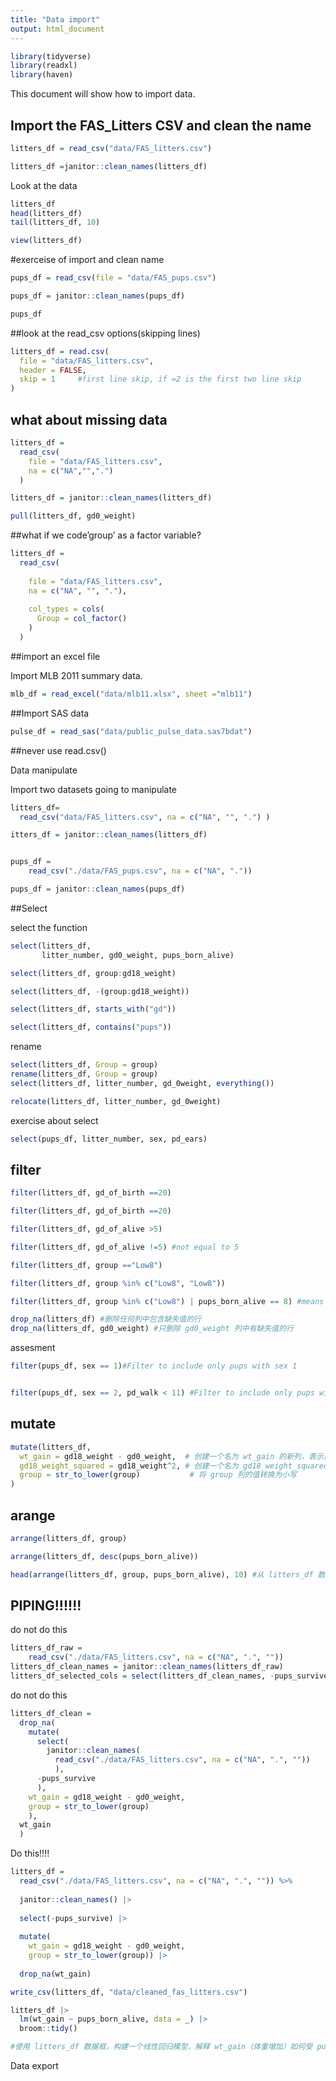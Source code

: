```yaml
---
title: "Data import"
output: html_document
---
```

```r
library(tidyverse)
library(readxl)
library(haven)

```
This document will show how to import data.

## Import the FAS_Litters CSV and clean the name

```r
litters_df = read_csv("data/FAS_litters.csv")

litters_df =janitor::clean_names(litters_df)
```
Look at the data
```r
litters_df
head(litters_df)
tail(litters_df, 10)
``` 
```r
view(litters_df)
```

#exerceise of import and clean name
```r
pups_df = read_csv(file = "data/FAS_pups.csv")

pups_df = janitor::clean_names(pups_df)

pups_df
```
##look at the read_csv options(skipping lines)

```r
litters_df = read.csv(
  file = "data/FAS_litters.csv",
  header = FALSE, 
  skip = 1     #first line skip, if =2 is the first two line skip    
)

```
## what about missing data
```r
litters_df = 
  read_csv(
    file = "data/FAS_litters.csv",
    na = c("NA","",".")
  )

litters_df = janitor::clean_names(litters_df)

pull(litters_df, gd0_weight)
```
##what if we code'group' as a factor variable?
```r
litters_df = 
  read_csv(
  
    file = "data/FAS_litters.csv",
    na = c("NA", "", "."),
  
    col_types = cols(
      Group = col_factor()  
    )
  )

```
##import an excel file

Import MLB 2011 summary data.
```r
mlb_df = read_excel("data/mlb11.xlsx", sheet ="mlb11")
```

##Import SAS data
```r

pulse_df = read_sas("data/public_pulse_data.sas7bdat")


```
##never use read.csv()


Data manipulate

Import two datasets going to manipulate

```r
litters_df=
  read_csv("data/FAS_litters.csv", na = c("NA", "", ".") )

itters_df = janitor::clean_names(litters_df)


pups_df = 
    read_csv("./data/FAS_pups.csv", na = c("NA", "."))

pups_df = janitor::clean_names(pups_df)

```

##Select

select the function

```r
select(litters_df,
       litter_number, gd0_weight, pups_born_alive)
```

```r
select(litters_df, group:gd18_weight)
```
```r
select(litters_df, -(group:gd18_weight))

select(litters_df, starts_with("gd"))

select(litters_df, contains("pups"))

```

rename
```r

select(litters_df, Group = group)
rename(litters_df, Group = group)
select(litters_df, litter_number, gd_0weight, everything())

relocate(litters_df, litter_number, gd_0weight)

```
exercise about select

```r
select(pups_df, litter_number, sex, pd_ears)
```


## filter

```r
filter(litters_df, gd_of_birth ==20)

filter(litters_df, gd_of_birth ==20)

```
```r
filter(litters_df, gd_of_alive >5)

filter(litters_df, gd_of_alive !=5) #not equal to 5
```

```r
filter(litters_df, group =="Low8")

filter(litters_df, group %in% c("Low8", "Low8"))

filter(litters_df, group %in% c("Low8") | pups_born_alive == 8) #means low8 or xxx==8 is satisfied with the standard;逻辑或运算符 | 表示：如果 group 列值等于 "Low8"，或者 pups_born_alive 列的值等于 8，就保留该行
```

```r
drop_na(litters_df) #删除任何列中包含缺失值的行
drop_na(litters_df, gd0_weight) #只删除 gd0_weight 列中有缺失值的行
```

assesment

```r
filter(pups_df, sex == 1)#Filter to include only pups with sex 1


filter(pups_df, sex == 2, pd_walk < 11) #Filter to include only pups with PD walk less than 11 and sex 2
```

## mutate

```r
mutate(litters_df,
  wt_gain = gd18_weight - gd0_weight,  # 创建一个名为 wt_gain 的新列，表示差值
  gd18_weight_squared = gd18_weight^2, # 创建一个名为 gd18_weight_squared 的新列，表示 gd18_weight 的平方
  group = str_to_lower(group)           # 将 group 列的值转换为小写
)

```

## arange
```r
arrange(litters_df, group)

arrange(litters_df, desc(pups_born_alive))
```

```r
head(arrange(litters_df, group, pups_born_alive), 10) #从 litters_df 数据框中按照指定列排序后，提取前 10 行
```

## PIPING!!!!!!
do not do this
```r
litters_df_raw = 
    read_csv("./data/FAS_litters.csv", na = c("NA", ".", ""))
litters_df_clean_names = janitor::clean_names(litters_df_raw)
litters_df_selected_cols = select(litters_df_clean_names, -pups_survive) #Many steps
```

do not do this
```r
litters_df_clean = 
  drop_na(
    mutate(
      select(
        janitor::clean_names(
          read_csv("./data/FAS_litters.csv", na = c("NA", ".", ""))
          ), 
      -pups_survive
      ),
    wt_gain = gd18_weight - gd0_weight,
    group = str_to_lower(group)
    ),
  wt_gain
  )

```

Do this!!!!

```r
litters_df = 
  read_csv("./data/FAS_litters.csv", na = c("NA", ".", "")) %>% 
  
  janitor::clean_names() |> 
  
  select(-pups_survive) |> 
  
  mutate(
    wt_gain = gd18_weight - gd0_weight,
    group = str_to_lower(group)) |> 
  
  drop_na(wt_gain)

write_csv(litters_df, "data/cleaned_fas_litters.csv")
```
```r
litters_df |>
  lm(wt_gain ~ pups_born_alive, data = _) |>
  broom::tidy()

#使用 litters_df 数据框，构建一个线性回归模型，解释 wt_gain（体重增加）如何受 pups_born_alive（出生存活的小鼠数）的影响。第二步：将线性回归模型的输出传递给 broom::tidy()，生成一个包含回归结果的数据框，其中包含回归系数、标准误差、t 值和 p 值等统计信息。
```

Data export






























